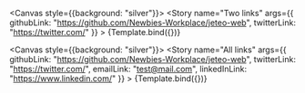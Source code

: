 
<Meta title="ui/SocialLinks" component={SocialLinks} />


<Canvas style={{background: "silver"}}>
    <Story
        name="Two links"
        args={{
            githubLink: "https://github.com/Newbies-Workplace/jeteo-web",
            twitterLink: "https://twitter.com/"
        }}
    >
        {Template.bind({})}
    </Story>
</Canvas>

<Canvas style={{background: "silver"}}>
    <Story
        name="All links"
        args={{
            githubLink: "https://github.com/Newbies-Workplace/jeteo-web",
            twitterLink: "https://twitter.com/",
            emailLink: "test@mail.com",
            linkedInLink: "https://www.linkedin.com/"
        }}
    >
        {Template.bind({})}
    </Story>
</Canvas>
